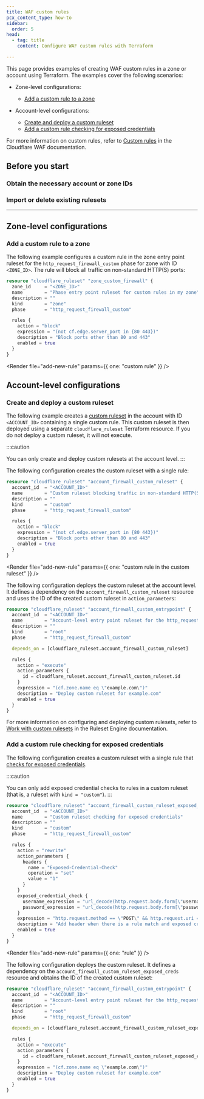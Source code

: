 ```yaml
---
title: WAF custom rules
pcx_content_type: how-to
sidebar:
  order: 5
head:
  - tag: title
    content: Configure WAF custom rules with Terraform

---
```



This page provides examples of creating WAF custom rules in a zone or account using Terraform. The examples cover the following scenarios:

* Zone-level configurations:

  * [Add a custom rule to a zone](#add-a-custom-rule-to-a-zone)

* Account-level configurations:

  * [Create and deploy a custom ruleset](#create-and-deploy-a-custom-ruleset)
  * [Add a custom rule checking for exposed credentials](#add-a-custom-rule-checking-for-exposed-credentials)

For more information on custom rules, refer to [Custom rules](/waf/custom-rules/) in the Cloudflare WAF documentation.

## Before you start

### Obtain the necessary account or zone IDs

<Render file="find-ids" />

### Import or delete existing rulesets

<Render file="import-delete-existing-rulesets" />

***

## Zone-level configurations

### Add a custom rule to a zone

The following example configures a custom rule in the zone entry point ruleset for the `http_request_firewall_custom` phase for zone with ID `<ZONE_ID>`. The rule will block all traffic on non-standard HTTP(S) ports:

```tf
resource "cloudflare_ruleset" "zone_custom_firewall" {
  zone_id     = "<ZONE_ID>"
  name        = "Phase entry point ruleset for custom rules in my zone"
  description = ""
  kind        = "zone"
  phase       = "http_request_firewall_custom"

  rules {
    action = "block"
    expression = "(not cf.edge.server_port in {80 443})"
    description = "Block ports other than 80 and 443"
    enabled = true
  }
}
```

<Render file="add-new-rule" params={{ one: "custom rule" }} /> <br/>

## Account-level configurations

### Create and deploy a custom ruleset

The following example creates a [custom ruleset](/ruleset-engine/custom-rulesets/) in the account with ID `<ACCOUNT_ID>` containing a single custom rule. This custom ruleset is then deployed using a separate `cloudflare_ruleset` Terraform resource. If you do not deploy a custom ruleset, it will not execute.

:::caution

You can only create and deploy custom rulesets at the account level. 
:::

The following configuration creates the custom ruleset with a single rule:

```tf
resource "cloudflare_ruleset" "account_firewall_custom_ruleset" {
  account_id  = "<ACCOUNT_ID>"
  name        = "Custom ruleset blocking traffic in non-standard HTTP(S) ports"
  description = ""
  kind        = "custom"
  phase       = "http_request_firewall_custom"

  rules {
    action = "block"
    expression = "(not cf.edge.server_port in {80 443})"
    description = "Block ports other than 80 and 443"
    enabled = true
  }
}
```

<Render file="add-new-rule" params={{ one: "custom rule in the custom ruleset" }} /> <br/>

The following configuration deploys the custom ruleset at the account level. It defines a dependency on the `account_firewall_custom_ruleset` resource and uses the ID of the created custom ruleset in `action_parameters`:

```tf
resource "cloudflare_ruleset" "account_firewall_custom_entrypoint" {
  account_id  = "<ACCOUNT_ID>"
  name        = "Account-level entry point ruleset for the http_request_firewall_custom phase deploying a custom ruleset"
  description = ""
  kind        = "root"
  phase       = "http_request_firewall_custom"

  depends_on = [cloudflare_ruleset.account_firewall_custom_ruleset]

  rules {
    action = "execute"
    action_parameters {
      id = cloudflare_ruleset.account_firewall_custom_ruleset.id
    }
    expression = "(cf.zone.name eq \"example.com\")"
    description = "Deploy custom ruleset for example.com"
    enabled = true
  }
}
```

For more information on configuring and deploying custom rulesets, refer to [Work with custom rulesets](/ruleset-engine/custom-rulesets/) in the Ruleset Engine documentation.

### Add a custom rule checking for exposed credentials

The following configuration creates a custom ruleset with a single rule that [checks for exposed credentials](/waf/managed-rules/check-for-exposed-credentials/configure-api/#create-a-custom-rule-checking-for-exposed-credentials).

:::caution

You can only add exposed credential checks to rules in a custom ruleset (that is, a ruleset with `kind = "custom"`). 
:::

```tf
resource "cloudflare_ruleset" "account_firewall_custom_ruleset_exposed_creds" {
  account_id  = "<ACCOUNT_ID>"
  name        = "Custom ruleset checking for exposed credentials"
  description = ""
  kind        = "custom"
  phase       = "http_request_firewall_custom"

  rules {
    action = "rewrite"
    action_parameters {
      headers {
        name = "Exposed-Credential-Check"
        operation = "set"
        value = "1"
      }
    }
    exposed_credential_check {
      username_expression = "url_decode(http.request.body.form[\"username\"][0])"
      password_expression = "url_decode(http.request.body.form[\"password\"][0])"
    }
    expression = "http.request.method == \"POST\" && http.request.uri == \"/login.php\""
    description = "Add header when there is a rule match and exposed credentials are detected"
    enabled = true
  }
}
```

<Render file="add-new-rule" params={{ one: "rule" }} /> <br/>

The following configuration deploys the custom ruleset. It defines a dependency on the `account_firewall_custom_ruleset_exposed_creds` resource and obtains the ID of the created custom ruleset:

```tf
resource "cloudflare_ruleset" "account_firewall_custom_entrypoint" {
  account_id  = "<ACCOUNT_ID>"
  name        = "Account-level entry point ruleset for the http_request_firewall_custom phase deploying a custom ruleset checking for exposed credentials"
  description = ""
  kind        = "root"
  phase       = "http_request_firewall_custom"

  depends_on = [cloudflare_ruleset.account_firewall_custom_ruleset_exposed_creds]

  rules {
    action = "execute"
    action_parameters {
      id = cloudflare_ruleset.account_firewall_custom_ruleset_exposed_creds.id
    }
    expression = "(cf.zone.name eq \"example.com\")"
    description = "Deploy custom ruleset for example.com"
    enabled = true
  }
}
```
